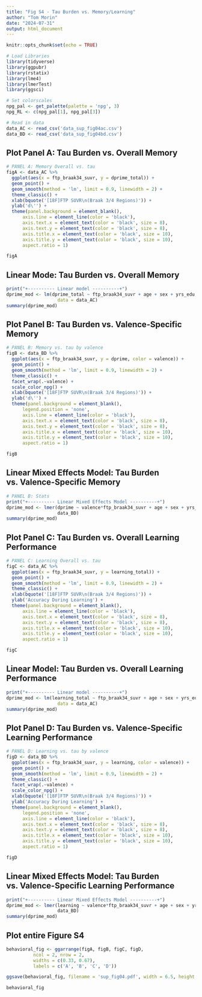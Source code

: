 ```yaml
---
title: "Fig S4 - Tau Burden vs. Memory/Learning"
author: "Tom Morin"
date: "2024-07-31"
output: html_document
---
```


```r
knitr::opts_chunk$set(echo = TRUE)

# Load Libraries
library(tidyverse)
library(ggpubr)
library(rstatix)
library(lme4)
library(lmerTest)
library(ggsci)

# Set colorscales
npg_pal <- get_palette(palette = 'npg', 3)
npg_RL <- c(npg_pal[1], npg_pal[3])

# Read in data
data_AC <- read_csv('data_sup_fig04ac.csv')
data_BD <- read_csv('data_sup_fig04bd.csv')
```

## Plot Panel A: Tau Burden vs. Overall Memory
```r
# PANEL A: Memory Overall vs. tau
figA <- data_AC %>% 
  ggplot(aes(x = ftp_braak34_suvr, y = dprime_total)) +
  geom_point() +
  geom_smooth(method = 'lm', limit = 0.9, linewidth = 2) +
  theme_classic() +
  xlab(bquote('[18F]FTP SUVR\n(Braak 3/4 Regions)')) +
  ylab('d\'') +
  theme(panel.background = element_blank(),
      axis.line = element_line(color = 'black'),
      axis.text.x = element_text(color = 'black', size = 8),
      axis.text.y = element_text(color = 'black', size = 8),
      axis.title.x = element_text(color = 'black', size = 10),
      axis.title.y = element_text(color = 'black', size = 10),
      aspect.ratio = 1)

figA
```

## Linear Mode: Tau Burden vs. Overall Memory
```r
print("+---------- Linear model ----------+")
dprime_mod <- lm(dprime_total ~ ftp_braak34_suvr + age + sex + yrs_edu,
                   data = data_AC)
summary(dprime_mod)
```

## Plot Panel B: Tau Burden vs. Valence-Specific Memory
```r
# PANEL B: Memory vs. tau by valence
figB <- data_BD %>% 
  ggplot(aes(x = ftp_braak34_suvr, y = dprime, color = valence)) +
  geom_point() +
  geom_smooth(method = 'lm', limit = 0.9, linewidth = 2) +
  theme_classic() +
  facet_wrap(.~valence) +
  scale_color_npg() +
  xlab(bquote('[18F]FTP SUVR\n(Braak 3/4 Regions)')) +
  ylab('d\'') +
  theme(panel.background = element_blank(),
      legend.position = 'none',
      axis.line = element_line(color = 'black'),
      axis.text.x = element_text(color = 'black', size = 8),
      axis.text.y = element_text(color = 'black', size = 8),
      axis.title.x = element_text(color = 'black', size = 10),
      axis.title.y = element_text(color = 'black', size = 10),
      aspect.ratio = 1)

figB
```

## Linear Mixed Effects Model: Tau Burden vs. Valence-Specific Memory
```r
# PANEL B: Stats
print("+---------- Linear Mixed Effects Model ----------+")
dprime_mod <- lmer(dprime ~ valence*ftp_braak34_suvr + age + sex + yrs_edu + (1 | subject), 
                   data_BD)
summary(dprime_mod)
```

## Plot Panel C: Tau Burden vs. Overall Learning Performance
```r
# PANEL C: Learning Overall vs. tau
figC <- data_AC %>% 
  ggplot(aes(x = ftp_braak34_suvr, y = learning_total)) +
  geom_point() +
  geom_smooth(method = 'lm', limit = 0.9, linewidth = 2) +
  theme_classic() +
  xlab(bquote('[18F]FTP SUVR\n(Braak 3/4 Regions)')) +
  ylab('Accuracy During Learning') +
  theme(panel.background = element_blank(),
      axis.line = element_line(color = 'black'),
      axis.text.x = element_text(color = 'black', size = 8),
      axis.text.y = element_text(color = 'black', size = 8),
      axis.title.x = element_text(color = 'black', size = 10),
      axis.title.y = element_text(color = 'black', size = 10),
      aspect.ratio = 1)

figC
```

## Linear Model: Tau Burden vs. Overall Learning Performance
```r
print("+---------- Linear model ----------+")
dprime_mod <- lm(learning_total ~ ftp_braak34_suvr + age + sex + yrs_edu,
                   data = data_AC)
summary(dprime_mod)
```

## Plot Panel D: Tau Burden vs. Valence-Specific Learning Performance
```r
# PANEL D: Learning vs. tau by valence
figD <- data_BD %>% 
  ggplot(aes(x = ftp_braak34_suvr, y = learning, color = valence)) +
  geom_point() +
  geom_smooth(method = 'lm', limit = 0.9, linewidth = 2) +
  theme_classic() +
  facet_wrap(.~valence) +
  scale_color_npg() +
  xlab(bquote('[18F]FTP SUVR\n(Braak 3/4 Regions)')) +
  ylab('Accuracy During Learning') +
  theme(panel.background = element_blank(),
      legend.position = 'none',
      axis.line = element_line(color = 'black'),
      axis.text.x = element_text(color = 'black', size = 8),
      axis.text.y = element_text(color = 'black', size = 8),
      axis.title.x = element_text(color = 'black', size = 10),
      axis.title.y = element_text(color = 'black', size = 10),
      aspect.ratio = 1)

figD
```

## Linear Mixed Effects Model: Tau Burden vs. Valence-Specific Learning Performance
```r
print("+---------- Linear Mixed Effects Model ----------+")
dprime_mod <- lmer(learning ~ valence*ftp_braak34_suvr + age + sex + yrs_edu + (1 | subject), 
                   data_BD)
summary(dprime_mod)
```

## Plot entire Figure S4
```r
behavioral_fig <- ggarrange(figA, figB, figC, figD,
          ncol = 2, nrow = 2,
          widths = c(0.33, 0.67),
          labels = c('A', 'B', 'C', 'D'))

ggsave(behavioral_fig, filename = 'sup_fig04.pdf', width = 6.5, height = 6, units = 'in')

behavioral_fig
```